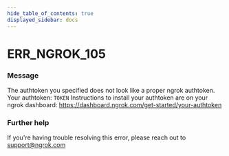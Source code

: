 ```yaml
---
hide_table_of_contents: true
displayed_sidebar: docs
---
```



# ERR_NGROK_105

### Message

The authtoken you specified does not look like a proper ngrok authtoken.
Your authtoken: `TOKEN`
Instructions to install your authtoken are on your ngrok dashboard:
https://dashboard.ngrok.com/get-started/your-authtoken

<ErrorDetails error="err_ngrok_105" />

### Further help

If you're having trouble resolving this error, please reach out to [support@ngrok.com](mailto:support@ngrok.com?subject=Help%20with%20ERR_NGROK_105)
